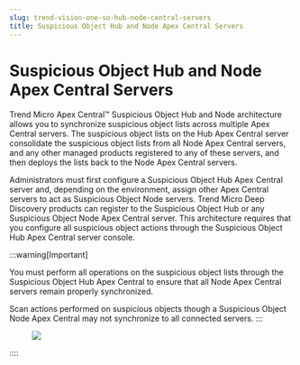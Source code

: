 ```yaml
---
slug: trend-vision-one-so-hub-node-central-servers
title: Suspicious Object Hub and Node Apex Central Servers
---
```

# Suspicious Object Hub and Node Apex Central Servers

Trend Micro Apex Central™ Suspicious Object Hub and Node architecture allows you to synchronize suspicious object lists across multiple Apex Central servers. The suspicious object lists on the Hub Apex Central server consolidate the suspicious object lists from all Node Apex Central servers, and any other managed products registered to any of these servers, and then deploys the lists back to the Node Apex Central servers.

Administrators must first configure a Suspicious Object Hub Apex Central server and, depending on the environment, assign other Apex Central servers to act as Suspicious Object Node servers. Trend Micro Deep Discovery products can register to the Suspicious Object Hub or any Suspicious Object Node Apex Central server. This architecture requires that you configure all suspicious object actions through the Suspicious Object Hub Apex Central server console.

:::warning[Important]

You must perform all operations on the suspicious object lists through the Suspicious Object Hub Apex Central to ensure that all Node Apex Central servers remain properly synchronized.

Scan actions performed on suspicious objects though a Suspicious Object Node Apex Central may not synchronize to all connected servers.
:::

<figure>
<img src="./images/SuspiciousObjectArch=GUID-08E9D135-9347-40C2-8562-E544A311081E=1=en-us=Low.webp" />
</figure>
::::
